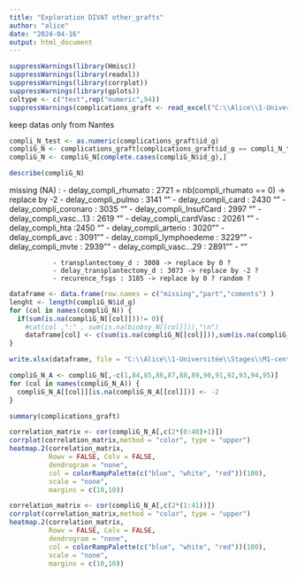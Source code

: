---
title: "Exploration DIVAT other_grafts"
author: "alice"
date: "2024-04-16"
output: html_document
---

```{r}
suppressWarnings(library(Hmisc))
suppressWarnings(library(readxl))
suppressWarnings(library(corrplot))
suppressWarnings(library(gplots))
coltype <- c("text",rep("numeric",94))
suppressWarnings(complications_graft <- read_excel("C:\\Alice\\1-Universitée\\Stages\\M1-centrale\\DATAS\\ALICE_DATAS\\ALL_VARIABLES_KiTGENIE2024.xlsx", sheet = "complications_graft",na = "NA",col_types = coltype))
```

keep datas only from Nantes

```{r}
compli_N_test <- as.numeric(complications_graft$id_g)
compliG_N <- complications_graft[complications_graft$id_g == compli_N_test,]
compliG_N <- compliG_N[complete.cases(compliG_N$id_g),]
```

```{r}
describe(compliG_N)
```

missing (NA) : - delay_compli_rhumato : 2721  = nb(compli_rhumato == 0) -> replace by -2
               - delay_compli_pulmo : 3141 ""
               - delay_compli_card : 2430 ""
               - delay_compli_coronaro : 3035 ""
               - delay_compli_InsufCard : 2997 ""
               - delay_compli_vasc...13 : 2619 ""
               - delay_compli_cardVasc : 20261 ""
               - delay_compli_hta :2450 ""
               - delay_compli_arterio : 3020""
               - delay_compli_avc : 3091""
               - delay_compli_lymphoedeme : 3229""
               - delay_compli_mvte : 2939""
               - delay_compli_vasc...29 : 2891""
               - ""

               - transplantectomy_d : 3008 -> replace by 0 ?
               - delay_transplantectomy_d : 3073 -> replace by -2 ?
               - recurence_fsgs : 3185 -> replace by 0 ? random ?

```{r}
dataframe <- data.frame(row.names = c("missing","part","coments") )
lenght <- length(compliG_N$id_g)
for (col in names(compliG_N)) {
  if(sum(is.na(compliG_N[[col]]))!= 0){
    #cat(col ,":" , sum(is.na(biobsy_N[[col]])),"\n")
    dataframe[col] <- c(sum(is.na(compliG_N[[col]])),sum(is.na(compliG_N[[col]]))/lenght,"random")}
}
```  

```{r}
write.xlsx(dataframe, file = "C:\\Alice\\1-Universitée\\Stages\\M1-centrale\\DATAS\\Describe\\explore\\explore_NA.xlsx",sheetName = "complications_graft", append = TRUE)
```
               
```{r}
compliG_N_A <- compliG_N[,-c(1,84,85,86,87,88,89,90,91,92,93,94,95)]
for (col in names(compliG_N_A)) {
  compliG_N_A[[col]][is.na(compliG_N_A[[col]])] <- -2
}
```


```{r}
summary(complications_graft)
```


```{r}
correlation_matrix <- cor(compliG_N_A[,c(2*(0:40)+1)])
corrplot(correlation_matrix,method = "color", type = "upper")
heatmap.2(correlation_matrix,
          Rowv = FALSE, Colv = FALSE,
          dendrogram = "none",
          col = colorRampPalette(c("blue", "white", "red"))(100),
          scale = "none",
          margins = c(10,10))

correlation_matrix <- cor(compliG_N_A[,c(2*(1:41))])
corrplot(correlation_matrix,method = "color", type = "upper")
heatmap.2(correlation_matrix,
          Rowv = FALSE, Colv = FALSE,
          dendrogram = "none",
          col = colorRampPalette(c("blue", "white", "red"))(100),
          scale = "none",
          margins = c(10,10))
```

